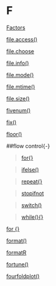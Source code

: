 # F {-}

[Factors](https://linkedin-learning.pxf.io/rweekly_factor)

[file.access()](https://linkedin-learning.pxf.io/rweekly_fileaccess)

[file.choose](https://linkedin-learning.pxf.io/rweekly_filechoose)

[file.info()](https://linkedin-learning.pxf.io/rweekly_fileinfo)

[file.mode()](https://linkedin-learning.pxf.io/rweekly_fileinfo)

[file.mtime()](https://linkedin-learning.pxf.io/rweekly_fileinfo)

[file.size()](https://linkedin-learning.pxf.io/rweekly_fileinfo)

[fivenum()](https://linkedin-learning.pxf.io/rweekly_pipeline)

[fix()](https://linkedin-learning.pxf.io/rweekly_editfix)

[floor()](https://linkedin-learning.pxf.io/rweekly_round)

##flow control{-}

>[for{}](https://linkedin-learning.pxf.io/rweekly_forloop)

>[ifelse()](https://linkedin-learning.pxf.io/rweekly_ifelse)

>[repeat{}](https://linkedin-learning.pxf.io/rweekly_repeatloop)

>[stopifnot](https://linkedin-learning.pxf.io/rweekly_stopifnot)

>[switch()](https://linkedin-learning.pxf.io/rweekly_switch)

>[while(){}](https://linkedin-learning.pxf.io/rweekly_while)

[for {}](https://linkedin-learning.pxf.io/rweekly_forloop)

[format()](https://linkedin-learning.pxf.io/rdatesFormatting)

[formatR](https://linkedin-learning.pxf.io/rweekly_styleguides)

[fortune()](https://linkedin-learning.pxf.io/rweekly_fun)

[fourfoldplot()](https://linkedin-learning.pxf.io/rweekly_fourfoldplot)
